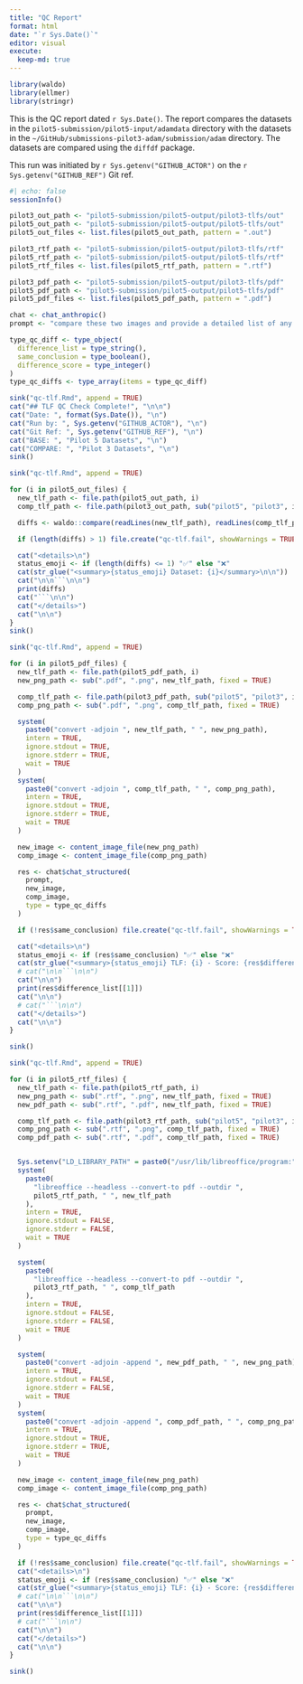 ```yaml
---
title: "QC Report"
format: html
date: "`r Sys.Date()`"
editor: visual
execute:
  keep-md: true
---
```


```r
library(waldo)
library(ellmer)
library(stringr)
```

This is the QC report dated `r Sys.Date()`. The report compares the datasets in the `pilot5-submission/pilot5-input/adamdata` directory with the datasets in the `~/GitHub/submissions-pilot3-adam/submission/adam` directory. The datasets are compared using the `diffdf` package.

This run was initiated by `r Sys.getenv("GITHUB_ACTOR")` on the `r Sys.getenv("GITHUB_REF")` Git ref.

```r
#| echo: false
sessionInfo()
```

```r
pilot3_out_path <- "pilot5-submission/pilot5-output/pilot3-tlfs/out"
pilot5_out_path <- "pilot5-submission/pilot5-output/pilot5-tlfs/out"
pilot5_out_files <- list.files(pilot5_out_path, pattern = ".out")

pilot3_rtf_path <- "pilot5-submission/pilot5-output/pilot3-tlfs/rtf"
pilot5_rtf_path <- "pilot5-submission/pilot5-output/pilot5-tlfs/rtf"
pilot5_rtf_files <- list.files(pilot5_rtf_path, pattern = ".rtf")

pilot3_pdf_path <- "pilot5-submission/pilot5-output/pilot3-tlfs/pdf"
pilot5_pdf_path <- "pilot5-submission/pilot5-output/pilot5-tlfs/pdf"
pilot5_pdf_files <- list.files(pilot5_pdf_path, pattern = ".pdf")

chat <- chat_anthropic()
prompt <- "compare these two images and provide a detailed list of any differences found between them? Also, please provide an overall assessment of whether these images appear to be similar enough where a human reviewer would draw the same general conclusion. Finally, give a score from 0-100 of how similar the images are, where 100 is an exact pixel-perfect match and 0 is they are completely different."

type_qc_diff <- type_object(
  difference_list = type_string(),
  same_conclusion = type_boolean(),
  difference_score = type_integer()
)
type_qc_diffs <- type_array(items = type_qc_diff)
```

```r
sink("qc-tlf.Rmd", append = TRUE)
cat("## TLF QC Check Complete!", "\n\n")
cat("Date: ", format(Sys.Date()), "\n")
cat("Run by: ", Sys.getenv("GITHUB_ACTOR"), "\n")
cat("Git Ref: ", Sys.getenv("GITHUB_REF"), "\n")
cat("BASE: ", "Pilot 5 Datasets", "\n")
cat("COMPARE: ", "Pilot 3 Datasets", "\n")
sink()
```

```r
sink("qc-tlf.Rmd", append = TRUE)

for (i in pilot5_out_files) {
  new_tlf_path <- file.path(pilot5_out_path, i)
  comp_tlf_path <- file.path(pilot3_out_path, sub("pilot5", "pilot3", i))

  diffs <- waldo::compare(readLines(new_tlf_path), readLines(comp_tlf_path))

  if (length(diffs) > 1) file.create("qc-tlf.fail", showWarnings = TRUE)

  cat("<details>\n")
  status_emoji <- if (length(diffs) <= 1) "✅" else "❌"
  cat(str_glue("<summary>{status_emoji} Dataset: {i}</summary>\n\n"))
  cat("\n\n```\n\n")
  print(diffs)
  cat("```\n\n")
  cat("</details>")
  cat("\n\n")
}
sink()
```

```r
sink("qc-tlf.Rmd", append = TRUE)

for (i in pilot5_pdf_files) {
  new_tlf_path <- file.path(pilot5_pdf_path, i)
  new_png_path <- sub(".pdf", ".png", new_tlf_path, fixed = TRUE)

  comp_tlf_path <- file.path(pilot3_pdf_path, sub("pilot5", "pilot3", i))
  comp_png_path <- sub(".pdf", ".png", comp_tlf_path, fixed = TRUE)

  system(
    paste0("convert -adjoin ", new_tlf_path, " ", new_png_path),
    intern = TRUE,
    ignore.stdout = TRUE,
    ignore.stderr = TRUE,
    wait = TRUE
  )
  system(
    paste0("convert -adjoin ", comp_tlf_path, " ", comp_png_path),
    intern = TRUE,
    ignore.stdout = TRUE,
    ignore.stderr = TRUE,
    wait = TRUE
  )

  new_image <- content_image_file(new_png_path)
  comp_image <- content_image_file(comp_png_path)

  res <- chat$chat_structured(
    prompt,
    new_image,
    comp_image,
    type = type_qc_diffs
  )

  if (!res$same_conclusion) file.create("qc-tlf.fail", showWarnings = TRUE)

  cat("<details>\n")
  status_emoji <- if (res$same_conclusion) "✅" else "❌"
  cat(str_glue("<summary>{status_emoji} TLF: {i} - Score: {res$difference_score}</summary>\n\n"))
  # cat("\n\n```\n\n")
  cat("\n\n")
  print(res$difference_list[[1]])
  cat("\n\n")
  # cat("```\n\n")
  cat("</details>")
  cat("\n\n")
}

sink()
```

```r
sink("qc-tlf.Rmd", append = TRUE)

for (i in pilot5_rtf_files) {
  new_tlf_path <- file.path(pilot5_rtf_path, i)
  new_png_path <- sub(".rtf", ".png", new_tlf_path, fixed = TRUE)
  new_pdf_path <- sub(".rtf", ".pdf", new_tlf_path, fixed = TRUE)

  comp_tlf_path <- file.path(pilot3_rtf_path, sub("pilot5", "pilot3", i))
  comp_png_path <- sub(".rtf", ".png", comp_tlf_path, fixed = TRUE)
  comp_pdf_path <- sub(".rtf", ".pdf", comp_tlf_path, fixed = TRUE)


  Sys.setenv("LD_LIBRARY_PATH" = paste0("/usr/lib/libreoffice/program:", Sys.getenv("LD_LIBRARY_PATH")))
  system(
    paste0(
      "libreoffice --headless --convert-to pdf --outdir ",
      pilot5_rtf_path, " ", new_tlf_path
    ),
    intern = TRUE,
    ignore.stdout = FALSE,
    ignore.stderr = FALSE,
    wait = TRUE
  )

  system(
    paste0(
      "libreoffice --headless --convert-to pdf --outdir ",
      pilot3_rtf_path, " ", comp_tlf_path
    ),
    intern = TRUE,
    ignore.stdout = FALSE,
    ignore.stderr = FALSE,
    wait = TRUE
  )

  system(
    paste0("convert -adjoin -append ", new_pdf_path, " ", new_png_path),
    intern = TRUE,
    ignore.stdout = FALSE,
    ignore.stderr = FALSE,
    wait = TRUE
  )
  system(
    paste0("convert -adjoin -append ", comp_pdf_path, " ", comp_png_path),
    intern = TRUE,
    ignore.stdout = TRUE,
    ignore.stderr = TRUE,
    wait = TRUE
  )

  new_image <- content_image_file(new_png_path)
  comp_image <- content_image_file(comp_png_path)

  res <- chat$chat_structured(
    prompt,
    new_image,
    comp_image,
    type = type_qc_diffs
  )

  if (!res$same_conclusion) file.create("qc-tlf.fail", showWarnings = TRUE)
  cat("<details>\n")
  status_emoji <- if (res$same_conclusion) "✅" else "❌"
  cat(str_glue("<summary>{status_emoji} TLF: {i} - Score: {res$difference_score}</summary>\n\n"))
  # cat("\n\n```\n\n")
  cat("\n\n")
  print(res$difference_list[[1]])
  # cat("```\n\n")
  cat("\n\n")
  cat("</details>")
  cat("\n\n")
}

sink()
```
